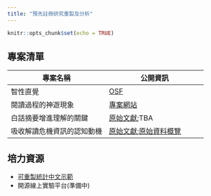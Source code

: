 ```yaml
---
title: "預先註冊研究重製及分析"
---
```


```r
knitr::opts_chunk$set(echo = TRUE)
```

## 專案清單

|專案名稱|公開資訊|
|---|---|
|智性直覺|[OSF](https://osf.io/6trj5/)|
|閱讀過程的神遊現象|[專案網站](https://scgeeker.github.io/MW_Project/)|
|白話摘要增進理解的關鍵|[原始文獻](https://doi.org/10.1525/collabra.18898);TBA|
|吸收解讀危機資訊的認知動機|[原始文獻](https://www.nature.com/articles/s41598-021-86088-3);[原始資料概覽](Projects/202107_CM/overview.html)|


## 培力資源

- [可重製統計中文示範](https://scgeeker.github.io/Reproducible_STAT/)
- 開源線上實驗平台(準備中)
